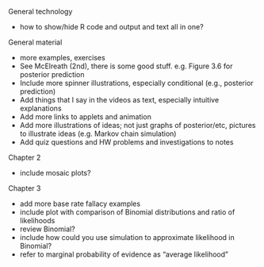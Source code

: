 General technology

- how to show/hide R code and output and text all in one?

General material

- more examples, exercises
- See McElreath (2nd), there is some good stuff. e.g. Figure 3.6 for posterior prediction
- Include more spinner illustrations, especially conditional (e.g., posterior prediction)
- Add things that I say in the videos as text, especially intuitive explanations
- Add more links to applets and animation
- Add more illustrations of ideas; not just graphs of posterior/etc, pictures to illustrate ideas (e.g. Markov chain simulation)
- Add quiz questions and HW problems and investigations to notes



Chapter 2

- include mosaic plots?


Chapter 3

- add more base rate fallacy examples
- include plot with comparison of Binomial distributions and ratio of likelihoods
- review Binomial?
- include how could you use simulation to approximate likelihood in Binomial?
- refer to marginal probability of evidence as "average likelihood"

